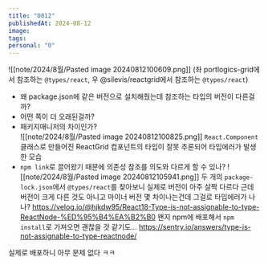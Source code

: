 ```yaml
---
title: "0812"
publishedAt: 2024-08-12
image: 
tags: 
personal: "0"
---
```

![[note/2024/8월/Pasted image 20240812100609.png]]
(좌 portlogics-grid에서 참조하는 `@types/react`, 우 @silevis/reactgrid에서 참조하는 `@types/react`)
- 왜 package.json에 같은 버전으로 설치해줬는데 참조하는 타입의 버전이 다른걸까?
- 어떤 쪽이 더 오래된걸까?
- 패키지매니저의 차이인가?\
![[note/2024/8월/Pasted image 20240812100825.png]]
`React.Component` 클래스로 만들어진 ReactGrid 컴포넌트의 타입이 잘못 추론되어 타입에러가 발생한 모습
- `npm link`로 끌어왔기 때문에 의존성 참조를 의도와 다르게 할 수 있나?
![[note/2024/8월/Pasted image 20240812105941.png]]
두 개의 `package-lock.json`에서 `@types/react`를 찾아보니 실제로 버전이 아주 살짝 다르다
근데 버전이 크게 다른 것도 아니고 마이너 버전 몇 차이나는건데 그걸로 타입에러가 나나?
https://velog.io/@hjkdw95/React18-Type-is-not-assignable-to-type-ReactNode-%ED%95%B4%EA%B2%B0
왠지 npm에 배포해서 `npm install`로 가져오면 괜찮을 것 같기도...
https://sentry.io/answers/type-is-not-assignable-to-type-reactnode/

실제로 배포하니 아무 문제 없다 ㅋㅋ